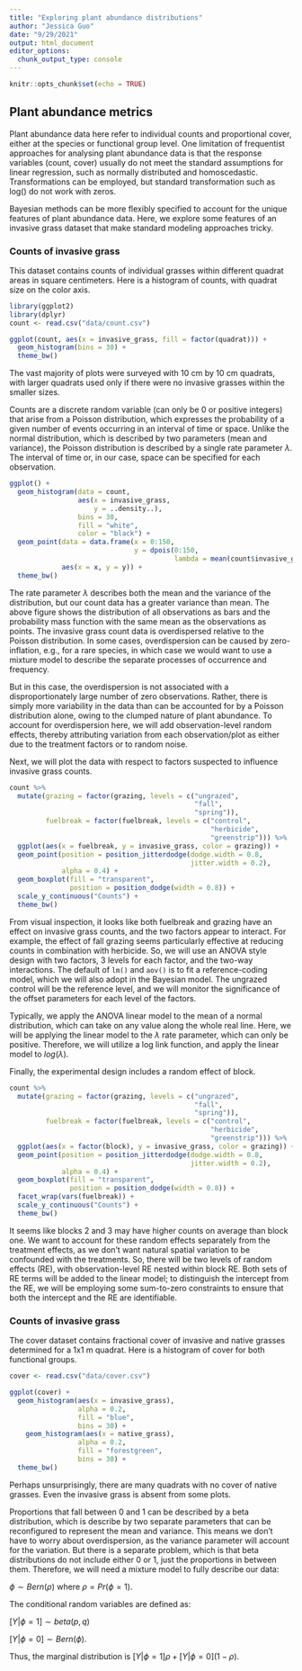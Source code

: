 ```yaml
---
title: "Exploring plant abundance distributions"
author: "Jessica Guo"
date: "9/29/2021"
output: html_document
editor_options: 
  chunk_output_type: console
---
```


```r
knitr::opts_chunk$set(echo = TRUE)
```

## Plant abundance metrics

Plant abundance data here refer to individual counts and proportional cover, either at the species or functional group level. One limitation of frequentist approaches for analysing plant abundance data is that the response variables (count, cover) usually do not meet the standard assumptions for linear regression, such as normally distributed and homoscedastic. Transformations can be employed, but standard transformation such as log() do not work with zeros. 

Bayesian methods can be more flexibly specified to account for the unique features of plant abundance data. Here, we explore some features of an invasive grass dataset that make standard modeling approaches tricky. 


### Counts of invasive grass
This dataset contains counts of individual grasses within different quadrat areas in square centimeters. Here is a histogram of counts, with quadrat size on the color axis. 

```r
library(ggplot2)
library(dplyr)
count <- read.csv("data/count.csv")

ggplot(count, aes(x = invasive_grass, fill = factor(quadrat))) +
  geom_histogram(bins = 30) +
  theme_bw()
```

The vast majority of plots were surveyed with 10 cm by 10 cm quadrats, with larger quadrats used only if there were no invasive grasses within the smaller sizes. 

Counts are a discrete random variable (can only be 0 or positive integers) that arise from a Poisson distribution, which expresses the probability of a given number of events occurring in an interval of time or space. Unlike the normal distribution, which is described by two parameters (mean and variance), the Poisson distribution is described by a single rate parameter $\lambda$. The interval of time or, in our case, space can be specified for each observation. 

```r
ggplot() +
  geom_histogram(data = count, 
                 aes(x = invasive_grass,
                     y = ..density..),
                 bins = 30,
                 fill = "white",
                 color = "black") +
  geom_point(data = data.frame(x = 0:150,
                               y = dpois(0:150, 
                                         lambda = mean(count$invasive_grass))),
             aes(x = x, y = y)) +
  theme_bw()
```

The rate parameter $\lambda$ describes both the mean and the variance of the distribution, but our count data has a greater variance than mean. The above figure shows the distribution of all observations as bars and the probability mass function with the same mean as the observations as points. The invasive grass count data is overdispersed relative to the Poisson distribution. In some cases, overdispersion can be caused by zero-inflation, e.g., for a rare species, in which case we would want to use a mixture model to describe the separate processes of occurrence and frequency. 

But in this case, the overdispersion is not associated with a disproportionately large number of zero observations. Rather, there is simply more variability in the data than can be accounted for by a Poisson distribution alone, owing to the clumped  nature of plant abundance. To account for overdispersion here, we will add observation-level random effects, thereby attributing variation from each observation/plot as either due to the treatment factors or to random noise. 

Next, we will plot the data with respect to factors suspected to influence invasive grass counts. 

```r
count %>%
  mutate(grazing = factor(grazing, levels = c("ungrazed",
                                              "fall", 
                                              "spring")),
         fuelbreak = factor(fuelbreak, levels = c("control",
                                                  "herbicide", 
                                                  "greenstrip"))) %>%
  ggplot(aes(x = fuelbreak, y = invasive_grass, color = grazing)) +
  geom_point(position = position_jitterdodge(dodge.width = 0.8, 
                                             jitter.width = 0.2),
             alpha = 0.4) +
  geom_boxplot(fill = "transparent",
               position = position_dodge(width = 0.8)) +
  scale_y_continuous("Counts") +
  theme_bw()
```

From visual inspection, it looks like both fuelbreak and grazing have an effect on invasive grass counts, and the two factors appear to interact. For example, the effect of fall grazing seems particularly effective at reducing counts in combination with herbicide. So, we will use an ANOVA style design with two factors, 3 levels for each factor, and the two-way interactions. The default of `lm()` and `aov()` is to fit a reference-coding model, which we will also adopt in the Bayesian model. The ungrazed control will be the reference level, and we will monitor the significance of the offset parameters for each level of the factors. 

Typically, we apply the ANOVA linear model to the mean of a normal distribution, which can take on any value along the whole real line. Here, we will be applying the linear model to the $\lambda$ rate parameter, which can only be positive. Therefore, we will utilize a log link function, and apply the linear model to $log(\lambda)$. 

Finally, the experimental design includes a random effect of block. 

```r
count %>%
  mutate(grazing = factor(grazing, levels = c("ungrazed",
                                              "fall", 
                                              "spring")),
         fuelbreak = factor(fuelbreak, levels = c("control",
                                                  "herbicide", 
                                                  "greenstrip"))) %>%
  ggplot(aes(x = factor(block), y = invasive_grass, color = grazing)) +
  geom_point(position = position_jitterdodge(dodge.width = 0.8, 
                                             jitter.width = 0.2),
             alpha = 0.4) +
  geom_boxplot(fill = "transparent",
               position = position_dodge(width = 0.8)) +
  facet_wrap(vars(fuelbreak)) +
  scale_y_continuous("Counts") +
  theme_bw()
```
It seems like blocks 2 and 3 may have higher counts on average than block one. We want to account for these random effects separately from the treatment effects, as we don't want natural spatial variation to be confounded with the treatments. So, there will be two levels of random effects (RE), with observation-level RE nested within block RE. Both sets of RE terms will be added to the linear model; to distinguish the intercept from the RE, we will be employing some sum-to-zero constraints to ensure that both the intercept and the RE are identifiable. 

### Counts of invasive grass
The cover dataset contains fractional cover of invasive and  native grasses determined for a 1x1 m quadrat. Here is a histogram of cover for both functional groups. 

```r
cover <- read.csv("data/cover.csv")

ggplot(cover) +
  geom_histogram(aes(x = invasive_grass), 
                 alpha = 0.2, 
                 fill = "blue",
                 bins = 30) +
    geom_histogram(aes(x = native_grass), 
                 alpha = 0.2, 
                 fill = "forestgreen",
                 bins = 30) +
  theme_bw()
```

Perhaps unsurprisingly, there are many quadrats with no cover of native grasses. Even the invasive grass is absent from some plots. 

Proportions that fall between 0 and 1 can be described by a beta distribution, which is describe by two separate parameters that can be reconfigured to represent the mean and variance. This means we don't have to worry about overdispersion, as the variance parameter will account for the variation. But there is a separate problem, which is that beta distributions do not include either 0 or 1, just the proportions in between them. Therefore, we will need a mixture model to fully describe our data:

$\phi \sim Bern(\rho)$ where $\rho=Pr(\phi=1)$. 

The conditional random variables are defined as:

$[Y|\phi=1] \sim beta(p, q)$ 

$[Y|\phi=0] \sim Bern(\phi)$. 

Thus, the marginal distribution is $[Y|\phi=1]\rho + [Y|\phi=0](1-\rho)$. 
